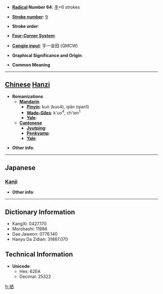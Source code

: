 * '''[[Wiktionary:Chinese radical index| Radical]] Number 64''': [[Wiktionary:Chinese radical index 手|手]]+6 strokes

* '''[[Wiktionary:Chinese total strokes index|Stroke number]]''': [[Wiktionary:Chinese total strokes index 9|9]]

* '''Stroke order''': 

* '''[[Wiktionary:Chinese four corner index|Four-Corner System]]''': 

* '''[[Wiktionary:Chinese Cangjie index|Cangjie input]]''': 手一金田 (QMCW)

* '''Graphical Significance and Origin''': 

* '''Common Meaning'''

----

== [[Chinese]] [[Hanzi]] ==

* '''Romanizations'''
** '''[[Mandarin]]'''
*** '''[[Pinyin]]''': kuò (kuo4), qiān (qian1)
*** '''[[Wade-Giles]]''': k'uo<sup>4</sup>, ch'ien<sup>1</sup>
*** '''[[Yale]]''': 
** '''[[Cantonese]]'''
*** '''[[Jyutping]]''':
*** '''[[Penkyamp]]''': 
*** '''[[Yale]]''': 

* '''Other info''': 

----

==Japanese==
===[[Kanji]]===
{{kanji|on readings=[[せん]] (sen), [[い]] (i)
|kun readings=[[うつる]] (utsuru)
}}

* '''Other info''':  

----

== Dictionary Information ==

* KangXi: 0427.170
* Morohashi: 11986
* Dae Jaweon: 0776.140
* Hanyu Da Zidian: 31867.070

== Technical Information ==

* '''Unicode''':
** Hex: 62EA
** Decimal: 25322

[[fr:拪]]